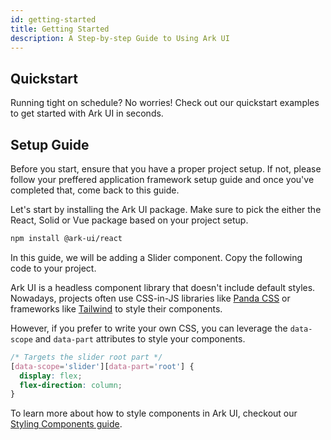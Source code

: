 ```yaml
---
id: getting-started
title: Getting Started
description: A Step-by-step Guide to Using Ark UI
---
```



## Quickstart

Running tight on schedule? No worries! Check out our quickstart examples to get started with Ark UI in seconds.

<Quickstart />

## Setup Guide

<Steps>
<Step title="Prerequisite" number="1">

Before you start, ensure that you have a proper project setup. If not, please follow your preffered application framework setup guide and once you've completed that, come back to this guide.


</Step>
<Step title="Install Ark UI" number="2">

Let's start by installing the Ark UI package. Make sure to pick the either the React, Solid or Vue package based on your project setup.

```bash multi
npm install @ark-ui/react
```

</Step>
<Step number="3" title="Add a component">

In this guide, we will be adding a Slider component. Copy the following code to your project.

<Story id="Basic" component="slider" />

</Step>
<Step number="4" title="Style a component">

Ark UI is a headless component library that doesn't include default styles.
Nowadays, projects often use CSS-in-JS libraries like [Panda CSS](https://panda-css.com/) or frameworks like [Tailwind](https://tailwindcss.com/) to style their components.

However, if you prefer to write your own CSS, you can leverage the `data-scope` and `data-part` attributes to style your components.

```css
/* Targets the slider root part */
[data-scope='slider'][data-part='root'] {
  display: flex;
  flex-direction: column;
}
```

To learn more about how to style components in Ark UI, checkout our [Styling Components guide](/docs/styling/overview).
</Step>
</Steps>
